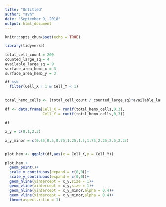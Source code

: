 ```yaml
---
title: "Untitled"
author: "avh"
date: "September 9, 2018"
output: html_document
---
```


```r
knitr::opts_chunk$set(echo = TRUE)

library(tidyverse)
```

```r

total_cell_count = 200
counted_large_sq = 4
available_large_sq = 9
surface_area_hemo_x = 3
surface_area_hemo_y = 3

df %>%
  filter(Cell_X < 1 & Cell_Y < 1)
  

total_hemo_cells <- (total_cell_count / counted_large_sq)*available_large_sq

df <- data.frame(Cell_X = runif(total_hemo_cells,0,3),
                 Cell_Y = runif(total_hemo_cells,0,3))

df

x_y = c(0,1,2,3)
                        
x_y_minor = c(0.25,0.5,0.75,1.25,1.5,1.75,2.25,2.5,2.75)


plot.hem <- ggplot(df,aes(x = Cell_X,y = Cell_Y))

plot.hem +
  geom_point()+
  scale_x_continuous(expand = c(0,0))+
  scale_y_continuous(expand = c(0,0))+
  geom_hline(yintercept = x_y,size = 1)+
  geom_vline(xintercept = x_y,size = 1)+
  geom_hline(yintercept = x_y_minor,alpha = 0.4)+
  geom_vline(xintercept = x_y_minor,alpha = 0.4)+
  theme(aspect.ratio = 1)


```

